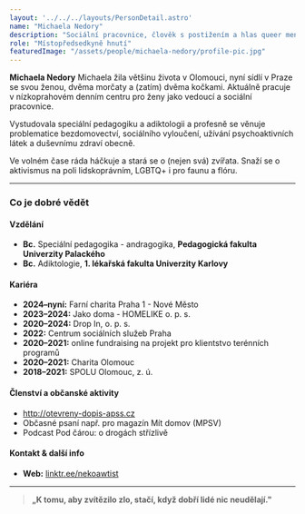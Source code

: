 ```yaml
---
layout: '../../../layouts/PersonDetail.astro'
name: "Michaela Nedory"
description: "Sociální pracovnice, člověk s postižením a hlas queer menšiny v Kruhu."
role: "Místopředsedkyně hnutí"
featuredImage: "/assets/people/michaela-nedory/profile-pic.jpg"
---
```


**Michaela Nedory**
Michaela žila většinu života v Olomouci, nyní sídlí v Praze se svou ženou, dvěma morčaty a (zatím) dvěma kočkami. Aktuálně pracuje v nízkoprahovém denním centru pro ženy jako vedoucí a sociální pracovnice.

Vystudovala speciální pedagogiku a adiktologii a profesně se věnuje problematice bezdomovectví, sociálního vyloučení, užívání psychoaktivních látek a duševnímu zdraví obecně.

Ve volném čase ráda háčkuje a stará se o (nejen svá) zvířata. Snaží se o aktivismus na poli lidskoprávním, LGBTQ+ i pro faunu a flóru.

---

### Co je dobré vědět

#### Vzdělání

- **Bc.** Speciální pedagogika - andragogika, **Pedagogická fakulta Univerzity Palackého**
- **Bc.** Adiktologie, **1. lékařská fakulta Univerzity Karlovy**

#### Kariéra

- **2024–nyní:** Farní charita Praha 1 - Nové Město
- **2023–2024:** Jako doma - HOMELIKE o. p. s.
- **2020–2024:** Drop In, o. p. s.
- **2022:** Centrum sociálních služeb Praha
- **2020–2021:** online fundraising na projekt pro klientstvo terénních programů
- **2020–2021:** Charita Olomouc
- **2018–2021:** SPOLU Olomouc, z. ú.

#### Členství a občanské aktivity

- http://otevreny-dopis-apss.cz
- Občasné psaní např. pro magazín Mít domov (MPSV)
- Podcast Pod čárou: o drogách střízlivě

#### Kontakt & další info
- **Web:** [linktr.ee/nekoawtist](https://linktr.ee/nekoawtist)

---

> **„K tomu, aby zvítězilo zlo, stačí, když dobří lidé nic neudělají."**